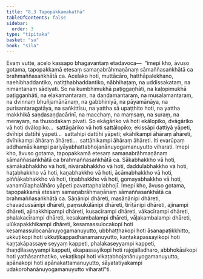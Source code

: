 ```yaml
---
title: "8.3 Tapopakkamakathā"
tableOfContents: false
sidebar:
  order: 3
type: "tipitaka"
basket: "su"
book: "sila"
---
```



<DynamicBreadcrumb />

<Division number="394" book="sila" bookNo="6" page="157">

<Paragraph number="644" book="sila">
Evaṃ vutte, acelo kassapo bhagavantaṃ etadavoca—  “imepi kho, āvuso gotama, tapopakkamā etesaṃ samaṇabrāhmaṇānaṃ sāmaññasaṅkhātā ca brahmaññasaṅkhātā ca. Acelako hoti, muttācāro, hatthāpalekhano, naehibhaddantiko, natiṭṭhabhaddantiko, nābhihaṭaṃ, na uddissakataṃ, na nimantanaṃ sādiyati. So na kumbhimukhā paṭiggaṇhāti, na kaḷopimukhā paṭiggaṇhāti, na eḷakamantaraṃ, na daṇḍamantaraṃ, na musalamantaraṃ, na dvinnaṃ bhuñjamānānaṃ, na gabbhiniyā, na pāyamānāya, na purisantaragatāya, na saṅkittīsu, na yattha sā upaṭṭhito hoti, na yattha makkhikā saṇḍasaṇḍacārinī, na macchaṃ, na maṃsaṃ, na suraṃ, na merayaṃ, na thusodakaṃ pivati. So ekāgāriko vā hoti ekālopiko, dvāgāriko vā hoti dvālopiko…  sattāgāriko vā hoti sattālopiko; ekissāpi dattiyā yāpeti, dvīhipi dattīhi yāpeti…  sattahipi dattīhi yāpeti; ekāhikampi āhāraṃ āhāreti, dvīhikampi āhāraṃ āhāreti…  sattāhikampi āhāraṃ āhāreti. Iti evarūpaṃ addhamāsikampi pariyāyabhattabhojanānuyogamanuyutto viharati.
</Paragraph>

</Division>
<Division number="395" book="sila" bookNo="6" page="157">

<Paragraph number="645" book="sila">
Imepi kho, āvuso gotama, tapopakkamā etesaṃ samaṇabrāhmaṇānaṃ sāmaññasaṅkhātā ca brahmaññasaṅkhātā ca. Sākabhakkho vā hoti, sāmākabhakkho vā hoti, nīvārabhakkho vā hoti, daddulabhakkho vā hoti, haṭabhakkho vā hoti, kaṇabhakkho vā hoti, ācāmabhakkho vā hoti, piññākabhakkho vā hoti, tiṇabhakkho vā hoti, gomayabhakkho vā hoti, vanamūlaphalāhāro yāpeti pavattaphalabhojī.
</Paragraph>

</Division>
<Division number="396" book="sila" bookNo="6" page="157">

<Paragraph number="646" book="sila">
Imepi kho, āvuso gotama, tapopakkamā etesaṃ samaṇabrāhmaṇānaṃ sāmaññasaṅkhātā ca brahmaññasaṅkhātā ca. Sāṇānipi dhāreti, masāṇānipi dhāreti, chavadussānipi dhāreti, paṃsukūlānipi dhāreti, tirīṭānipi dhāreti, ajinampi dhāreti, ajinakkhipampi dhāreti, kusacīrampi dhāreti, vākacīrampi dhāreti, phalakacīrampi dhāreti, kesakambalampi dhāreti, vāḷakambalampi dhāreti, ulūkapakkhikampi dhāreti, kesamassulocakopi hoti kesamassulocanānuyogamanuyutto, ubbhaṭṭhakopi hoti āsanapaṭikkhitto, ukkuṭikopi hoti ukkuṭikappadhānamanuyutto, kaṇṭakāpassayikopi hoti kaṇṭakāpassaye seyyaṃ kappeti, phalakaseyyampi kappeti, thaṇḍilaseyyampi kappeti, ekapassayikopi hoti rajojalladharo, abbhokāsikopi hoti yathāsanthatiko, vekaṭikopi hoti vikaṭabhojanānuyogamanuyutto, apānakopi hoti apānakattamanuyutto, sāyatatiyakampi udakorohanānuyogamanuyutto viharatī”ti.
</Paragraph>
</Division>